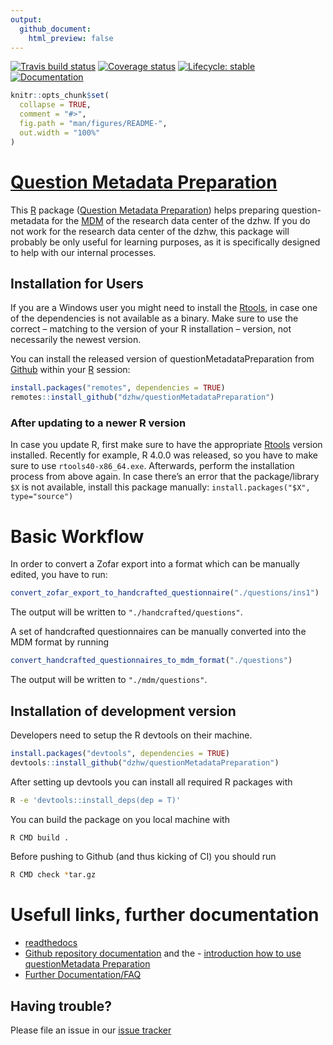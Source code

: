 ```yaml
---
output:
  github_document:
    html_preview: false
---
```


<!-- README.md is generated from README.Rmd. Please edit that file -->
<!-- badges: start -->
  [![Travis build status](https://travis-ci.org/dzhw/questionMetadataPreparation.svg)](https://travis-ci.org/dzhw/questionMetadataPreparation)
  [![Coverage status](https://codecov.io/github/dzhw/questionMetadataPreparation/branch/master/graph/badge.svg)](https://codecov.io/github/dzhw/questionMetadataPreparation?branch=master)
[![Lifecycle: stable](https://img.shields.io/badge/lifecycle-stable-brightgreen.svg)](https://www.tidyverse.org/lifecycle/#stable)
[![Documentation](https://img.shields.io/badge/documentation--brightgreen)](https://dzhw.github.io/questionMetadataPreparation/)
<!-- badges: end -->

```r
knitr::opts_chunk$set(
  collapse = TRUE,
  comment = "#>",
  fig.path = "man/figures/README-",
  out.width = "100%"
)
```
# [Question Metadata Preparation](https://dzhw.github.io/questionMetadataPreparation/)

This [R](https://www.r-project.org/about.html) package ([Question Metadata Preparation](https://dzhw.github.io/questionMetadataPreparation/)) helps preparing question-metadata for the [MDM](https://metadata.fdz.dzhw.eu) of
the research data center of the dzhw. If you do not work for the research data
center of the dzhw, this package will probably be only useful for learning purposes,
as it is specifically designed to help with our internal processes.

## Installation for Users

If you are a Windows user you might need to install the [Rtools](https://cran.r-project.org/bin/windows/Rtools/), in case one of the dependencies is not available as a binary. Make sure to use the correct -- matching to the version of your R installation -- version, not necessarily the newest version.

You can install the released version of questionMetadataPreparation from [Github](https://github.com/dzhw/questionMetadataPreparation) within your [R](https://www.r-project.org/about.html) session:

```r
install.packages("remotes", dependencies = TRUE)
remotes::install_github("dzhw/questionMetadataPreparation")
```

### After updating to a newer R version

In case you update R, first make sure to have the appropriate [Rtools](https://cran.r-project.org/bin/windows/Rtools/) version 
installed. Recently for example, R 4.0.0 was released, so you have to make sure 
to use `rtools40-x86_64.exe`. Afterwards, perform the installation process from above again. In 
case there's an error that the package/library `$X` is not available, 
install this package manually: `install.packages("$X", type="source")`

# Basic Workflow
In order to convert a Zofar export into a format which can be manually edited,
you have to run:
```r
convert_zofar_export_to_handcrafted_questionnaire("./questions/ins1")
```
The output will be written to ```"./handcrafted/questions"```.

A set of handcrafted questionnaires can be manually converted into the MDM format
by running
```r
convert_handcrafted_questionnaires_to_mdm_format("./questions")
```
The output will be written to ```"./mdm/questions"```.

## Installation of development version

Developers need to setup the R devtools on their machine.
```r
install.packages("devtools", dependencies = TRUE)
devtools::install_github("dzhw/questionMetadataPreparation")
```

After setting up devtools you can install all required R packages with
``` bash
R -e 'devtools::install_deps(dep = T)'
```

You can build the package on you local machine with
``` bash
R CMD build .
```

Before pushing to Github (and thus kicking of CI) you should run
``` bash
R CMD check *tar.gz
```

# Usefull links, further documentation

- [readthedocs](https://metadatamanagement.readthedocs.io/de/stable/questions.html)
- [Github repository documentation](https://dzhw.github.io/questionMetadataPreparation/index.html) and the - [introduction how to use questionMetadata Preparation](https://dzhw.github.io/questionMetadataPreparation/articles/question_metadata_preparation_introduction.html)
- [Further Documentation/FAQ](https://dzhw.github.io/questionMetadataPreparation/articles/general_workflow_and_tips.html)

## Having trouble?

Please file an issue in our [issue tracker](https://github.com/dzhw/metadatamanagement/issues)

